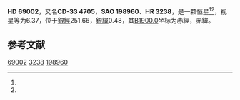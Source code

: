 {{Starbox begin
| name = HD 69002
}}
{{Starbox observe
| epoch = [[J2000.0|J2000.0]]
| constell = {{星座名待查}}<ref name=SIMBAD>{{cite web
 | url=http://simbad.u-strasbg.fr/simbad/sim-id?Ident=HR+3238
 | title =Pulsating variable Star
 | publisher=Centre de Données astronomiques de Strasbourg
 | work=SIMBAD
 | accessdate=2012-07-13}}</ref><ref name=DATA>{{cite web
 | url=http://vizier.u-strasbg.fr/viz-bin/VizieR-5?-out.add=.&-source=5050&-corr=PK=HR&-out.max=9999&HR=3238
 | title=VizieR Detailed Page
 | accessdate=2012-07-13
 | archive-date=2016-03-05
 | archive-url=https://web.archive.org/web/20160305221041/http://vizier.u-strasbg.fr/viz-bin/VizieR-5?-out.add=.&-source=5050&-corr=PK=HR&-out.max=9999&HR=3238
 | dead-url=no
 }}</ref>
| 星官 = 
| ra = {{RA|8|13|41.1}}<ref name=SIMBAD /><ref name=DATA />
| dec = {{DEC|-33|34|9}}<ref name=SIMBAD /><ref name=DATA />
| appmag_v = 6.37<ref name=SIMBAD /><ref name=DATA />
}}
{{Starbox character
| class = K2III<ref name=SIMBAD /><ref name=DATA />
| b-v = 1.14<ref name=SIMBAD /><ref name=DATA />
| u-b = <ref name=SIMBAD /><ref name=DATA />
| r-i = <ref name=SIMBAD /><ref name=DATA />
| variable = 
}}
{{Starbox astrometry
| radial_v = 
| prop_mo_ra = 26
| parallax = 
| p_error = 
}}
{{Starbox catalog
| names =CD-33 4705，[[SAO星表|SAO]] 198960，[[HD星表|HD]] 69002，[[HR星表|HR]] 3238}}
{{Starbox reference |Simbad=HR+3238}}
{{Starbox end}}

'''HD 69002'''，又名'''CD-33 4705'''，'''SAO 198960'''、'''HR 3238'''，是一颗恒星<ref name=SIMBAD /><ref name=DATA />，视星等为6.37，位于[[銀道座標系|銀經]]251.66，[[銀道座標系|銀緯]]0.48，其[[B1900.0|B1900.0]]坐标为赤經{{RA|8|9|47.4}}，赤緯{{DEC|-33|0.48|1}}。

== 参考文献 ==
{{reflist}}

{{star-stub}}

[[Category:HD和HDE天體|69002]]
[[Category:HR天體|3238]]
[[Category:SAO天體|198960]]